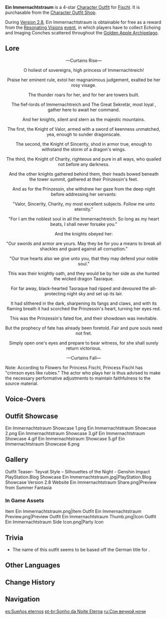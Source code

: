 {{Outfit Infobox
|id           = 
|image        = <gallery>
Character Fischl Ein Immernachtstraum Full Wish.png|Wish
Outfit Ein Immernachtstraum Game.png|In Game
</gallery>
|character    = Fischl
|type         = Themed
|rarity       = 4
|description  = A ceremonial outfit for the Prinzessin. May she who is noble retain her courage, sincerity, and kindness forever, such that no evil shall ever overcome her.
|obtain       = [[Resonating Visions]] Event<br />[[Character Outfit Shop]] (After [[Version 2.8]])
}}
'''Ein Immernachtstraum''' is a 4-star [[Character Outfit]] for [[Fischl]]. It is purchasable from the [[Character Outfit Shop]].

During [[Version 2.8]], Ein Immernachtstraum is obtainable for free as a reward from the [[Resonating Visions]] [[event]], in which players have to collect Echoing and Imaging Conches scattered throughout the [[Golden Apple Archipelago]].
<!--
==Appearance==
-->

==Lore==
<div style="text-align: center;">&mdash;Curtains Rise&mdash;


O holiest of sovereigns, high princess of Immernachtreich!


Praise her eminent rule, extol her magnanimous judgement, exalted be her rosy visage.


The thunder roars for her, and for her are towers built.


The fief-lords of Immernachtreich and The Great Sekretär, most loyal {{not a typo|[[Oz|Osvaldo Hrafnavins]]}}, gather here to await her command.


And her knights, silent and stern as the majestic mountains.


The first, the Knight of Valor, armed with a sword of keenness unmatched, yea, enough to sunder dragonscale.


The second, the Knight of Sincerity, shod in armor true, enough to withstand the storm of a dragon's wings.


The third, the Knight of Charity, righteous and pure in all ways, who quailed not before any darkness.


And the other knights gathered behind them, their heads bowed beneath the tower summit, gathered at their Prinzessin's feet.


And as for the Prinzessin, she withdrew her gaze from the deep night before addressing her servants:


"Valor, Sincerity, Charity, my most excellent subjects. Follow me unto eternity."


"For I am the noblest soul in all the Immernachtreich. So long as my heart beats, I shall never forsake you."


And the knights obeyed her:


"Our swords and armor are yours. May they be for you a means to break all shackles and guard against all corruption."


"Our true hearts also we give unto you, that they may defend your noble soul."


This was their knightly oath, and they would be by her side as she hunted the wicked dragon Tasraque.


For far away, black-hearted Tasraque had ripped and devoured the all-protecting night sky and set up its lair.


It had slithered in the dark, sharpening its fangs and claws, and with its flaming breath it had scorched the Prinzessin's heart, turning her eyes red.


This was the Prinzessin's fated foe, and their showdown was inevitable.


But the prophecy of fate has already been foretold. Fair and pure souls need not fret.


Simply open one's eyes and prepare to bear witness, for she shall surely return victorious.


&mdash;Curtains Fall&mdash;</div>

Note: According to Flowers for Princess Fischl, Princess Fischl has "crimson eyes like rubies." The actor who plays her is thus advised to make the necessary performative adjustments to maintain faithfulness to the source material.

==Voice-Overs==
{{VO/Outfit
|switch_01_tx_en   = Bow before the true majesty of the Prinzessin!
|switch_01_tx_zhs  = 臣服吧，此即为幽夜皇女本真之姿！
|switch_01_tx_zht  = 臣服吧，此即為幽夜皇女本真之姿！
|switch_01_rm_zh   = Chénfú ba, cǐjí wéi Yōuyè Huángnǚ běn zhēn zhī zī!
|switch_01_tl_zh   = Submit your allegiance! This is the true appearance of the Shadowed Night Princess herself!
|switch_01_tx_ja   = 臣服せよ！これぞ、幽夜皇女の真の姿である！
|switch_01_rm_ja   = Shinpuku seyo! Kore zo, Yuuya Oujo no shin no sugata de aru!
|switch_01_tl_ja   = Submit as my subject! This is the true form of the Murky Night Princess!
|switch_01_tx_ko   = 복종하라! 이것이 바로 유야 황녀 본연의 모습일지니!
|switch_01_rm_ko   = Bokjonghara! Igeosi baro yuya hwangnyeo bonyeon-ui moseubiljini!
|switch_01_tl_ko   = Obey! This is the Lonely night princess's Original form!
|switch_02_tx_en   = Mein Auge der Verurteilung reveals unto me the fates of worlds too numerous to count.
|switch_02_tx_zhs  = 万千世界的命运，已于此断罪之眼中显现。
|switch_02_tx_zht  = 萬千世界的命運，已於此斷罪之眼中顯現。
|switch_02_rm_zh   = Wànqiān shìjiè de mìngyùn, yǐ yú cǐ Duànzuì zhī Yǎn zhōng xiǎnxiàn.
|switch_02_tl_zh   = The fate of thousands upon ten thousands of worlds, have all made themselves apparent within my Eye of Judgement.
|switch_02_tx_ja   = 万千世界の命運が、この断罪の目に顕現した。
|switch_02_rm_ja   = Bansen sekai no meiun ga, kono danzai no me ni kengen shita.
|switch_02_tl_ja   = The fate of thousands upon ten thousands of worlds has manifested in my Eye of Judgement.
|switch_02_tx_ko   = 무수한 세계의 운명이 이 단죄의 땅을 들어놨도다!
|switch_02_rm_ko   = Musuhan segye-ui unmyeong-i i danjoe-ui ttangeul deureonwatttoda!
|switch_02_tl_ko   = The destiny of countless world brought out this land of conviction!
|switch_03_tx_en   = My flesh is robed in the very tapestry of the heavens... Yes, a garment fit for a Prinzessin.
|switch_03_tx_zhs  = 幻夜星辰着于此身。嗯~这正是配得上本皇女的衣装。
|switch_03_tx_zht  = 幻夜星辰著於此身。嗯~這正是配得上本皇女的衣裝。
|switch_03_rm_zh   = Huànyè xīngchén zhuó yú cǐ shēn. Ng~ Zhè zhèngshì pèi dé shàng běn Huángnǚ de yīzhuāng.
|switch_03_tl_zh   = The stars of the illusory night clothe this body. Mmm~ This is precisely a garment that is worthy of me, the Princess.
|switch_03_tx_ja   = 幻夜星辰をこの身に纏わん。えへん～これこそ、皇女に相応しい装束。
|switch_03_rm_ja   = Gen'ya seishin wo kono mi ni matowan. Ehen~ Korekoso, oujo ni fusawashii shouzoku.
|switch_03_tl_ja   = Let this body be clad in the celestial bodies of the illusory night. Mm~ This is an attire worthy of a princess.
|switch_03_tx_ko   = 환야의 별이 이 몸에 깃들었군. 으음~ 이 옷이야말로 본 황녀에게 걸맞은 옷이지.
|switch_03_rm_ko   = Hwanya-ui byeol-i i mome gittteureotkkun. Eueum~ i osiyamallo bon hwangnyeoege geolmajeun osiji.
|switch_03_tl_ko   = The star of the fantasy night clothe this body. Mmm~ This is precisely a garment that is worthy of me, the Princess.
}}

==Outfit Showcase==
<gallery hideaddbutton="true" captionalign="center">
Ein Immernachtstraum Showcase 1.png
Ein Immernachtstraum Showcase 2.png
Ein Immernachtstraum Showcase 3.gif
Ein Immernachtstraum Showcase 4.gif
Ein Immernachtstraum Showcase 5.gif
Ein Immernachtstraum Showcase 6.png
</gallery>

==Gallery==
<gallery hideaddbutton="true" captionalign="center">
Outfit Teaser- Teyvat Style – Silhouettes of the Night - Genshin Impact
PlayStation.Blog Showcase Ein Immernachtstraum.jpg|PlayStation.Blog Showcase
Version 2.8 Website Ein Immernachtstraum Share.png|Preview from Summer Fantasia
</gallery>
<!--
Outfit Teaser- Teyvat Style – Swirling Hues - Genshin Impact
Outfit Ein Immernachtstraum Portrait.png|Portrait
-->

===In Game Assets===
<gallery hideaddbutton="true" captionalign="center">
Item Ein Immernachtstraum.png|Item
Outfit Ein Immernachtstraum Preview.png|Preview
Outfit Ein Immernachtstraum Thumb.png|Icon
Outfit Ein Immernachtstraum Side Icon.png|Party Icon
</gallery>
<!--
===Animations===
{{Preview
|size=180px
|file1=Idle Ein Immernachtstraum 1
|file2=Idle Ein Immernachtstraum 2
|file3=Talent Menu Ein Immernachtstraum
|file4=Weapon Menu Ein Immernachtstraum
}}-->
==Trivia==
* The name of this outfit seems to be based off the German title for {{Lang|''{{w|A Midsummer Night's Dream}}''|de=''{{w|Ein Sommernachtstraum}}''}}.

==Other Languages==
{{Other Languages
|en      = Ein Immernachtstraum
|en_lang = de
|en_tl   = An Eternal Night's Dream
|zhs     = 极夜真梦
|zhs_rm  = Jíyè Zhēnmèng
|zht     = 極夜真夢
|zht_rm  = Jíyè Zhēnmèng
|zh_tl   = True Dream of Polar Night
|ja      = 極夜の真夢
|ja_rm   = Kyokuya no Shinmu{{assumed}}
|ja_tl   = True Dream of Polar Night
|ko      = {{tt|극야|極夜}}의 {{tt|진실|眞實}}된 꿈
|ko_rm   = Geuk'ya-ui Jinsildoen Kkum
|ko_tl   = Polar Night's Sincere Dream
|es      = Sueños eternos
|es_tl   = Eternal Dreams
|fr      = Songe de la nuit éternelle
|fr_tl   = Dream of the Eternal Night
|ru      = Сон вечной ночи
|ru_tl   = An Eternal Night's Dream
|th      = ห้วงฝันแห่งรัตติกาล
|th_rm   = 
|th_tl   = 
|vi      = Giấc Mộng Đêm Khuya
|vi_tl   = 
|de      = Ein Immernachtstraum
|id      = Ein Immernachtstraum
|pt      = Sonho da Noite Eterna
|pt_tl   = 
}}

==Change History==
{{Change History|2.8}}

==Navigation==
{{Dressing Room Navbox|type=outfit}}

[[es:Sueños eternos]]
[[pt-br:Sonho da Noite Eterna]]
[[ru:Сон вечной ночи]]